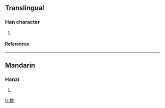 ==Translingual==
===Han character===
{{Han char|rn=75|rad=木|as=11|sn=15|four=4493<sub>4</sub>|canj=木大大大 (DKKK)}}
# {{defn|Han|sort=木11}}
====References====
{{Han ref|kx=0549.130|dkj=15412|dj=0937.110|hdz=21278.050|uh=6A09|ud=27145|bh=E5E6|bd=58854}}

----
==Mandarin==
===Hanzi===
{{cmn-hanzi|pin=[[shuǎng]] (shuang3)|wg=shuang<sup>3</sup>}}
# {{defn|Mandarin}}

[[fr:樉]]